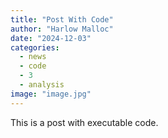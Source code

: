 ```yaml
---
title: "Post With Code"
author: "Harlow Malloc"
date: "2024-12-03"
categories: 
  - news
  - code
  - 3
  - analysis
image: "image.jpg"
---
```


This is a post with executable code.
